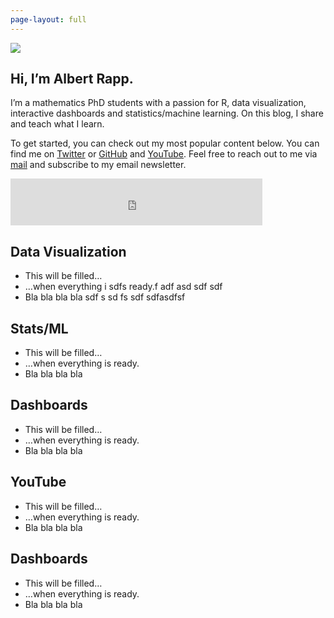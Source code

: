 ```yaml
---
page-layout: full
---
```


<!-- Nothing else to see here -->


::: {.grid}

::: {.g-col-12 .g-col-md-6}
![](my_profile.jpg)
:::

::: {.g-col-12 .g-col-md-6}
# Hi, I'm Albert Rapp.
I'm a mathematics PhD students with a passion for R, data visualization, interactive dashboards and statistics/machine learning. On this blog, I share and teach what I learn.

To get started, you can check out my most popular content below. You can find me on [Twitter](https://twitter.com/rappa753) or
[GitHub](https://github.com/AlbertRapp) and 
[YouTube](https://www.youtube.com/user/Alfrodo123). 
Feel free to reach out to me via [mail](mailto:blog@albert-rapp.de) and subscribe to my email newsletter.


<iframe src="https://embeds.beehiiv.com/9232d2a2-6e85-4beb-b8ed-1de94e9e4f01?slim=true" data-test-id="beehiiv-embed" frameborder="0" scrolling="no" style="margin: 0; border-radius: 0px !important; background-color: transparent; height: 75px;width:80%"></iframe>
:::


::: {.g-col-12 .g-col-md-5}
# Data Visualization

- This will be filled...
- ...when everything i  sdfs ready.f adf asd sdf sdf 
- Bla bla bla bla sdf s sd fs  sdf sdfasdfsf 

:::

::: {.g-col-12 .g-col-md-5}
# Stats/ML

- This will be filled...
- ...when everything is ready.
- Bla bla bla bla
:::

::: {.g-col-12 .g-col-md-5}
# Dashboards

- This will be filled...
- ...when everything is ready.
- Bla bla bla bla
:::

::: {.g-col-12 .g-col-md-5}
# YouTube

- This will be filled...
- ...when everything is ready.
- Bla bla bla bla
:::

::: {.g-col-12 .g-col-md-5}
# Dashboards

- This will be filled...
- ...when everything is ready.
- Bla bla bla bla
:::

:::